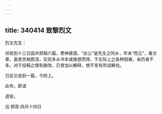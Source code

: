 ```yaml
---
---
---
```

title: 340414 致黎烈文
---




烈文先生：

顷收到十三日函并原稿六篇，费神甚感。“此公”是先生之同乡，年未“而立”，看文章，虽若世故颇深，实则多从书本或推想而得，于实际上之各种困难，亲历者不多。对于投稿之偶有删改，已曾加以解释，想不至有所误解也。

日前又收到一篇，今附上。

此布，即请

道安。

迅 顿首 四月十四日